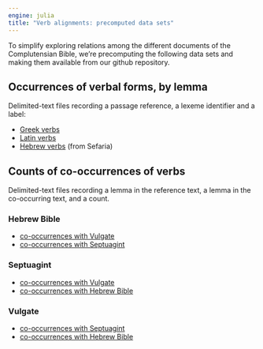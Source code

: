 ```yaml
---
engine: julia
title: "Verb alignments: precomputed data sets"
---
```


To simplify exploring relations among the different documents of the Complutensian Bible, we're precomputing the following data sets and making them available from our github repository.


## Occurrences of verbal forms, by lemma

Delimited-text files recording a passage reference, a lexeme identifier and a label:

- [Greek verbs](https://raw.githubusercontent.com/neelsmith/complutensian-texts/refs/heads/main/data/greek/greekverbs.cex)
- [Latin verbs](https://raw.githubusercontent.com/neelsmith/complutensian-texts/refs/heads/main/data/latin/latinverbs.cex)
- [Hebrew verbs](https://raw.githubusercontent.com/neelsmith/complutensian-texts/refs/heads/main/data/hebrew/sefariaverbs.cex) (from Sefaria)


## Counts of co-occurrences of verbs

Delimited-text files recording a lemma in the reference text, a lemma in the co-occurring text, and a count.

### Hebrew Bible 

- [co-occurrences with Vulgate](https://raw.githubusercontent.com/neelsmith/complutensian-texts/refs/heads/main/data/cooccurrences/hebrew_vulgate.cex)
- [co-occurrences with Septuagint](https://raw.githubusercontent.com/neelsmith/complutensian-texts/refs/heads/main/data/cooccurrences/hebrew_septuagint.cex)

### Septuagint 

- [co-occurrences with Vulgate](https://raw.githubusercontent.com/neelsmith/complutensian-texts/refs/heads/main/data/cooccurrences/septuagint_vulgate.cex) 
- [co-occurrences with Hebrew Bible](https://raw.githubusercontent.com/neelsmith/complutensian-texts/refs/heads/main/data/cooccurrences/septuagint_hebrew.cex)

### Vulgate

- [co-occurrences with Septuagint](https://raw.githubusercontent.com/neelsmith/complutensian-texts/refs/heads/main/data/cooccurrences/vulgate_septuagint.cex)
- [co-occurrences with Hebrew Bible](https://raw.githubusercontent.com/neelsmith/complutensian-texts/refs/heads/main/data/cooccurrences/vulgate_hebrew.cex)
